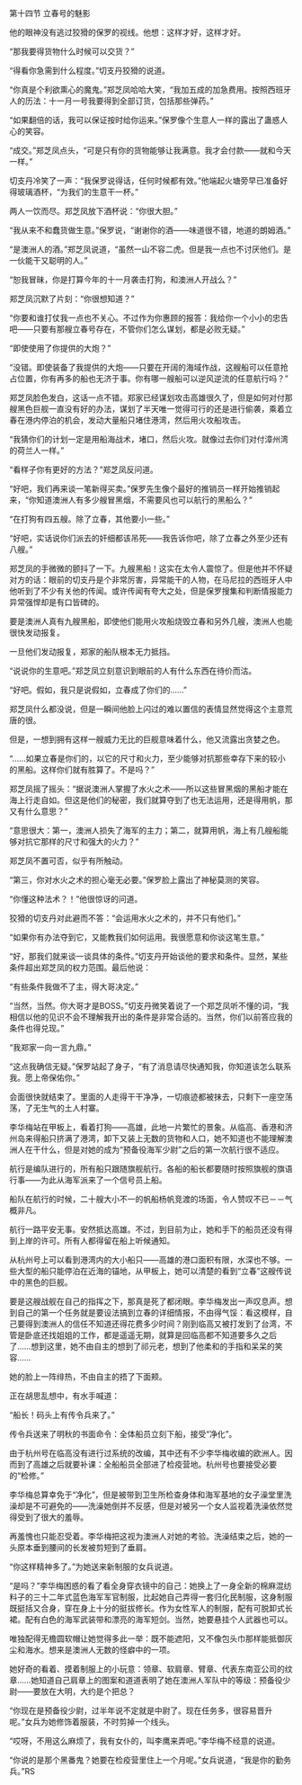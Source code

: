 

第十四节 立春号的魅影

他的眼神没有逃过狡猾的保罗的视线。他想：这样才好，这样才好。

“那我要得货物什么时候可以交货？”

“得看你急需到什么程度。”切支丹狡猾的说道。

“你真是个利欲熏心的魔鬼。”郑芝凤哈哈大笑，“我加五成的加急费用。按照西班牙人的历法：十一月一号我要得到全部订货，包括那些弹药。”

“如果翻倍的话，我可以保证按时给你运来。”保罗像个生意人一样的露出了蛊惑人心的笑容。

“成交。”郑芝凤点头，“可是只有你的货物能够让我满意。我才会付款――就和今天一样。”

切支丹冷笑了一声：“我保罗说得话，任何时候都有效。”他端起火塘旁早已准备好得玻璃酒杯，“为我们的生意干一杯。”

两人一饮而尽。郑芝凤放下酒杯说：“你很大胆。”

“我从来不和蠢货做生意。”保罗说，“谢谢你的酒――味道很不错，地道的朗姆酒。”

“是澳洲人的酒。”郑芝凤说道，“虽然一山不容二虎。但是我一点也不讨厌他们。是一伙能干又聪明的人。”

“恕我冒昧，你是打算今年的十一月袭击打狗，和澳洲人开战么？”

郑芝凤沉默了片刻：“你很想知道？”

“你要和谁打仗我一点也不关心。不过作为你惠顾的报答：我给你一个小小的忠告吧――只要有那艘立春号存在，不管你们怎么谋划，都是必败无疑。”

“即使使用了你提供的大炮？”

“没错。即使装备了我提供的大炮――只要在开阔的海域作战，这艘船可以任意抢占位置，你有再多的船也无济于事。你有哪一艘船可以逆风逆流的任意航行吗？”

郑芝凤脸色发白，这话一点不错。郑家已经谋划攻击高雄很久了，但是如何对付那艘黑色巨舰一直没有好的办法，谋划了半天唯一觉得可行的还是进行偷袭，乘着立春在港内停泊的机会，发动大量船只堵住港湾，然后用火攻船攻击。

“我猜你们的计划一定是用船海战术，堵口，然后火攻。就像过去你们对付漳州湾的荷兰人一样。”

“看样子你有更好的方法？”郑芝凤反问道。

“好吧，我们再来谈一笔新得买卖。”保罗先生像个最好的推销员一样开始推销起来，“你知道澳洲人有多少艘冒黑烟，不需要风也可以航行的黑船么？”

“在打狗有四五艘。除了立春，其他要小一些。”

“好吧，实话说你们派去的奸细都该吊死――我告诉你吧，除了立春之外至少还有八艘。”

郑芝凤的手微微的颤抖了一下。九艘黑船！这实在太令人震惊了。但是他并不怀疑对方的话：眼前的切支丹是个非常厉害，异常能干的人物，在马尼拉的西班牙人中他听到了不少有关他的传闻。或许传闻有夸大之处，但是保罗搜集和判断情报能力异常强悍却是有口皆碑的。

要是澳洲人真有九艘黑船，即使他们能用火攻船烧毁立春和另外几艘，澳洲人也能很快发动报复。

一旦他们发动报复，郑家的船队根本无力抵挡。

“说说你的生意吧。”郑芝凤立刻意识到眼前的人有什么东西在待价而沽。

“好吧。假如，我只是说假如，立春成了你们的……”

郑芝凤什么都没说，但是一瞬间他脸上闪过的难以置信的表情显然觉得这个主意荒唐的很。

但是，一想到拥有这样一艘威力无比的巨舰意味着什么，他又流露出贪婪之色。

“……如果立春是你们的，以它的尺寸和火力，至少能够对抗那些幸存下来的较小的黑船。这样你们就有胜算了。不是吗？”

郑芝凤摇了摇头：“据说澳洲人掌握了水火之术――所以这些冒黑烟的黑船才能在海上行走自如。但这是他们的秘密，我们就算夺到了也无法运用，还是得用帆，那又有什么意思？”

“意思很大：第一，澳洲人损失了海军的主力；第二，就算用帆，海上有几艘船能够对抗它那样的尺寸和强大的火力？”

郑芝凤不置可否，似乎有所触动。

“第三，你对水火之术的担心毫无必要。”保罗脸上露出了神秘莫测的笑容。

“你懂这种法术？！”他很惊讶的问道。

狡猾的切支丹对此避而不答：“会运用水火之术的，并不只有他们。”

“如果你有办法夺到它，又能教我们如何运用。我很愿意和你谈这笔生意。”

“好，那我们就来谈一谈具体的条件。”切支丹开始谈他的要求和条件。显然，某些条件超出郑芝凤的权力范围。最后他说：

“有些条件我做不了主，得大哥决定。”

“当然，当然。你大哥才是BOSS。”切支丹微笑着说了一个郑芝凤听不懂的词，“我相信以他的见识不会不理解我开出的条件是非常合适的。当然，你们以前答应我的条件也得兑现。”

“我郑家一向一言九鼎。”

“这点我确信无疑。”保罗站起了身子，“有了消息请尽快通知我，你知道该怎么联系我。愿上帝保佑你。”

会面很快就结束了。里面的人走得干干净净，一切痕迹都被抹去，只剩下一座空荡荡，了无生气的土人村寨。

李华梅站在甲板上，看着打狗――高雄，此地一片繁忙的景象。从临高、香港和济州岛来得船只挤满了港湾，卸下又装上无数的货物和人口，她不知道也不能理解澳洲人在干什么，但是对她的成为“预备役海军少尉”之后的第一次航行很不适应。

航行是编队进行的，所有船只跟随旗舰航行。各船的船长都要随时按照旗舰的旗语行事――为此从海军派来了一个信号员上船。

船队在航行的时候，二十艘大小不一的帆船杨帆竞渡的场面，令人赞叹不已－－气概非凡。

航行一路平安无事。安然抵达高雄。不过，到目前为止，她和手下的船员还没有得到上岸的许可。所有人都得留在船上听候通知。

从杭州号上可以看到港湾内的大小船只――高雄的港口面积有限，水深也不够。一些大型的船只能停泊在近海的锚地，从甲板上，她可以清楚的看到“立春”这艘传说中的黑色的巨舰。

要是这艘战舰在自己的指挥之下，那真是死了都闭眼。李华梅发出一声叹息声。想到自己的第一个任务就是要设法搞到立春的详细情报，不由得气馁：看这模样，自己要得到澳洲人的信任不知道还得花费多少时间？刚到临高又被打发到了台湾，不管是卧底还找姐姐的工作，都是遥遥无期，就算是回临高都不知道要多久之后了……想到这里，她不由自主的想到了祁元老，想到了他柔和的手指和呆呆的笑容……

她的脸上一阵绯热，不由自主的捂了下面颊。

正在胡思乱想中，有水手喊道：

“船长！码头上有传令兵来了。”

传令兵送来了明秋的书面命令：全体船员立刻下船，接受“净化”。

由于杭州号在临高没有进行过系统的改编，其中还有不少李华梅收编的欧洲人。因而到了高雄之后就要补课：全船船员全部进了检疫营地。杭州号也要接受必要的“检修。”

李华梅总算幸免于“净化”，但是被带到卫生所检查身体和海军基地的女子澡堂里洗澡却是不可避免的――洗澡她倒并不反感，但是对被另一个女人监视着洗澡依然觉得受到了很大的羞辱。

再羞愧也只能忍受着。李华梅把这视为澳洲人对她的考验。洗澡结束之后，她的一头原本垂到腰间的长发被剪短到了垂肩。

“你这样精神多了。”为她送来新制服的女兵说道。

“是吗？”李华梅困惑的看了看全身穿衣镜中的自己：她换上了一身全新的棉麻混纺料子的三十二年式蓝色海军军官制服，比起她自己弄得一套归化民制服，这身制服既挺括又合身，穿在身上十分的挺拔修长。作为女性军人的制服，配有可脱卸式长裙。配有白色的海军武装带和漂亮的海军短剑。当然，她要悬挂个人武器也可以。

唯独配得无檐圆软帽让她觉得多此一举：既不能遮阳，又不像包头巾那样能抵御灰尘和海水。想来是澳洲人无数的怪癖中的一项。

她好奇的看着、摸着制服上的小玩意：领章、软肩章、臂章、代表东南亚公司的纹章……她知道自己肩章上的图案和道道表明了她在澳洲人军队中的等级：预备役少尉――要放在大明，大约是个把总？

“你现在是预备役少尉，过半年说不定就是中尉了。现在任务多，很容易晋升呢。”女兵为她修饰着服装，不时剪掉一个线头。

“哎呀，不用这么麻烦了，我有女仆的，叫李鹰来弄吧。”李华梅不经意的说道。

“你说的是那个黑番鬼？她要在检疫营里住上一个月呢。”女兵说道，“我是你的勤务兵。”RS

